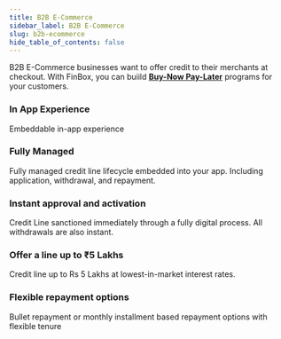 ```yaml
---
title: B2B E-Commerce
sidebar_label: B2B E-Commerce
slug: b2b-ecommerce
hide_table_of_contents: false
---
```



B2B E-Commerce businesses want to offer credit to their merchants at checkout. With FinBox, you can buiild [**Buy-Now Pay-Later**](/build/buy-now-pay-later) programs
for your customers.



### In App Experience
Embeddable in-app experience

### Fully Managed
Fully managed credit line lifecycle embedded into your app. Including application, withdrawal, and repayment.

### Instant approval and activation
Credit Line sanctioned immediately through a fully digital process. All withdrawals are also instant.


### Offer a line up to ₹5 Lakhs
Credit line up to Rs 5 Lakhs at lowest-in-market interest rates.

### Flexible repayment options

Bullet repayment or monthly installment based repayment options with flexible tenure